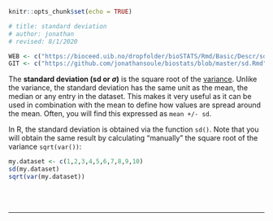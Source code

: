 ```r
knitr::opts_chunk$set(echo = TRUE)

# title: standard deviation
# author: jonathan
# revised: 8/1/2020 

WEB <- c("https://bioceed.uib.no/dropfolder/bioSTATS/Rmd/Basic/Descr/sd.html")
GIT <- c("https://github.com/jonathansoule/biostats/blob/master/sd.Rmd")
```

The **standard deviation (sd or $\sigma$)** is the square root of the [variance](https://biostats.w.uib.no/4-variance/){target="_blank"}. Unlike the variance, the standard deviation has the same unit as the mean, the median or any entry in the dataset. This makes it very useful as it can be used in combination with the mean to define how values are spread around the mean. Often, you will find this expressed as `mean +/- sd`.

In R, the standard deviation is obtained via the function `sd()`. Note that you will obtain the same result by calculating “manually” the square root of the variance `sqrt(var())`:

```r
my.dataset <- c(1,2,3,4,5,6,7,8,9,10)
sd(my.dataset)
sqrt(var(my.dataset))
```
<br/><br/>

***
<!-- UNCOMMENT TO ACTIVATE
Get the Rmarkdown file corresponding to this page on [GitHub](`r GIT`){target="_blank"}.
-->
